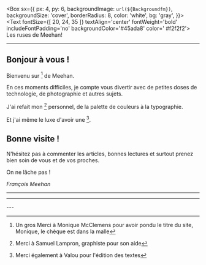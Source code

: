
<Box
  sx={{
    px: 4,
    py: 6,
    backgroundImage: `url(${Backgroundfm})`,
    backgroundSize: 'cover',
    borderRadius: 8,
    color: 'white',
    bg: 'gray',
  }}>
  <Heading>
      <Text
      fontSize={[ 20, 24, 35 ]}
      textAlign='center'
      fontWeight='bold'
      includeFontPadding='no'
      backgroundColor='#45ada8'
      color=' #f2f2f2'>
      Les ruses de Meehan!
      </Text>
  </Heading>
</Box>


---

## Bonjour à vous !

Bienvenu sur [^Les_ruses] de Meehan.

En ces moments difficiles, je compte vous divertir avec de petites doses de technologie, de photographie et autres sujets.

J'ai refait mon [^branding] personnel, de la palette de couleurs à la typographie.

Et j'ai même le luxe d'avoir une [^éditrice].

## Bonne visite !

N'hésitez pas à commenter les articles, bonnes lectures et surtout prenez bien soin de vous et de vos proches.

On ne lâche pas !

*François Meehan*

[^Les_ruses]: Un gros Merci à Monique McClemens pour avoir pondu le titre du site, Monique, le chèque est dans la malle
[^GatsbyJS]: Site de [Gatsby JS](https://www.gatsbyjs.org/)
[^branding]: Merci à Samuel Lampron, graphiste pour son aide 
[^éditrice]: Merci également à Valou pour l'édition des textes

---
<FeedSearch />
<Tags />
<hr />
---
<FeedItems />
